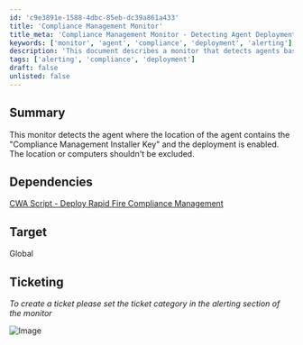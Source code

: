 ```yaml
---
id: 'c9e3891e-1588-4dbc-85eb-dc39a861a433'
title: 'Compliance Management Monitor'
title_meta: 'Compliance Management Monitor - Detecting Agent Deployment'
keywords: ['monitor', 'agent', 'compliance', 'deployment', 'alerting']
description: 'This document describes a monitor that detects agents based on the presence of the "Compliance Management Installer Key" and ensures that deployment is enabled. It highlights the importance of not excluding any locations or computers from this monitoring process.'
tags: ['alerting', 'compliance', 'deployment']
draft: false
unlisted: false
---
```

## Summary

This monitor detects the agent where the location of the agent contains the "Compliance Management Installer Key" and the deployment is enabled. The location or computers shouldn't be excluded.

## Dependencies

[CWA Script - Deploy Rapid Fire Compliance Management](https://proval.itglue.com/DOC-5078775-17700231)

## Target

Global

## Ticketing

*To create a ticket please set the ticket category in the alerting section of the monitor*

![Image](../../../static/img/Agents-Missing-Rapid-Fire-Compliance-Manager/image_1.png)












